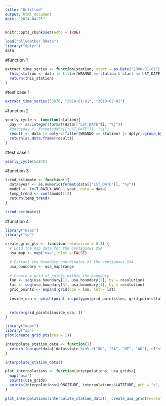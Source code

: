 ---
title: "Untitled"
output: html_document
date: "2024-04-25"
---

```{r setup, include=FALSE}
knitr::opts_chunk$set(echo = TRUE)
```

```{r}
load("allweather.RData")
library("dplyr")
data

```

#function 1
```{r}

extract_time_series <- function(station, start = as.Date("2000-01-01"), end = as.Date("2024-05-07")){
  this_station <- data |> filter(WBANNO == station & start <= LST_DATE & end >= LST_DATE)
  return(this_station)
}
```

#test case 1
```{r}
extract_time_series(53878, "2010-01-01", "2019-02-02")
```


#function 2

```{r}
yearly_cycle <- function(station){
  day <- as.integer(format(data[["LST_DATE"]], "%j"))
  #data$day <- format(data[["LST_DATE"]], "%j")
  result <- data |> dplyr::filter(WBANNO == station) |> dplyr::group_by(day = as.integer(format("LST_DATE", "%j"))) |> dplyr::summarize(expected_avg_temp = mean(T_DAILY_AVG, na.rm = TRUE))
  return(as.data.frame(result))
}

```
#test case 1
```{r}
yearly_cycle(53878)
```
#function 3
```{r}
trend_estimate <- function(){
  data$year <- as.numeric(format(data[["LST_DATE"]], "%y"))
  model <- lm(T_DAILY_AVG ~ year, data = data)
  temp_trend <- coef(model)[2]
  return(temp_trend)
}
```

```{r}
trend_estimate()
```
#function 4
```{r}
library("maps")
library("sp")
```

```{r}
create_grid_pts <- function(resolution = 0.1) {
  # Load the map data for the contiguous USA
  usa_map <- map("usa", plot = FALSE)

  # Extract the boundary coordinates of the contiguous USA
  usa_boundary <- usa_map$range
  
  # Create a grid of points within the boundary
  lon <- seq(usa_boundary[1], usa_boundary[2], by = resolution)
  lat <- seq(usa_boundary[3], usa_boundary[4], by = resolution)
  grid_points <- expand.grid(lon = lon, lat = lat)
 
  inside_usa <- which(point.in.polygon(grid_points$lon, grid_points$lat, usa_map$x[1:6886], usa_map$y[1:6886]) == 1)
  
  
  return(grid_points[inside_usa, ])
}
```


```{r}
library("maps")
library("sp")
plot(create_grid_pts(res = 1))
```



```{r}
interpolate_station_data <- function(){
  return (unique(data[!data$state %in% c("ON", "SA", "HI", "AK"), c("station_name", "LONGITUDE", "LATITUDE")]) )
}
```

```{r}
interpolate_station_data()
```


```{r}
plot_interpolations <- function(interpolations, usa_grids){
  map("usa")
  points(usa_grids)
  points(interpolations$LONGITUDE, interpolations$LATITUDE, pch = "x", cex = 0.5)
}
```

```{r}
plot_interpolations(interpolate_station_data(), create_usa_grid(resolution = 1))
```


